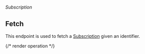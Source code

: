 ###### *Subscription*

## Fetch

This endpoint is used to fetch a [Subscription](../guides/concepts#subscription) given an identifier.

{/* render operation */}
